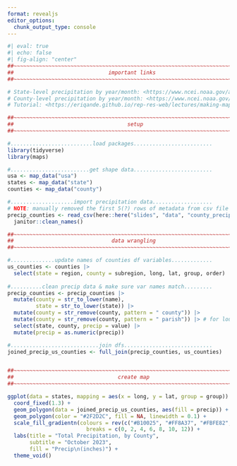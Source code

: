 ```yaml
---
format: revealjs
editor_options: 
  chunk_output_type: console
---
```


```r
#| eval: true
#| echo: false
#| fig-align: "center"
##~~~~~~~~~~~~~~~~~~~~~~~~~~~~~~~~~~~~~~~~~~~~~~~~~~~~~~~~~~~~~~~~~~~~~~~~~~~~~~
##                              important links                             ----
##~~~~~~~~~~~~~~~~~~~~~~~~~~~~~~~~~~~~~~~~~~~~~~~~~~~~~~~~~~~~~~~~~~~~~~~~~~~~~~

# State-level precipitation by year/month: <https://www.ncei.noaa.gov/access/monitoring/climate-at-a-glance/statewide/mapping>
# County-level precipitation by year/month: <https://www.ncei.noaa.gov/access/monitoring/climate-at-a-glance/county/mapping/110/pcp/202310/1/value>
# Tutorial: <https://eriqande.github.io/rep-res-web/lectures/making-maps-with-R.html>

##~~~~~~~~~~~~~~~~~~~~~~~~~~~~~~~~~~~~~~~~~~~~~~~~~~~~~~~~~~~~~~~~~~~~~~~~~~~~~~
##                                    setup                                 ----
##~~~~~~~~~~~~~~~~~~~~~~~~~~~~~~~~~~~~~~~~~~~~~~~~~~~~~~~~~~~~~~~~~~~~~~~~~~~~~~

#..........................load packages.........................
library(tidyverse)
library(maps) 

#.........................get shape data.........................
usa <- map_data("usa")
states <- map_data("state")
counties <- map_data("county")

#....................import precipitation data...................
# NOTE: manually removed the first 5(?) rows of metadata from csv file before importing
precip_counties <- read_csv(here::here("slides", "data", "county_precip_oct2023_2.csv")) |> 
  janitor::clean_names()

##~~~~~~~~~~~~~~~~~~~~~~~~~~~~~~~~~~~~~~~~~~~~~~~~~~~~~~~~~~~~~~~~~~~~~~~~~~~~~~
##                               data wrangling                             ----
##~~~~~~~~~~~~~~~~~~~~~~~~~~~~~~~~~~~~~~~~~~~~~~~~~~~~~~~~~~~~~~~~~~~~~~~~~~~~~~

#..............update names of counties df variables.............
us_counties <- counties |> 
  select(state = region, county = subregion, long, lat, group, order)
  
#..........clean precip data & make sure var names match.........
precip_counties <- precip_counties |> 
  mutate(county = str_to_lower(name),
         state = str_to_lower(state)) |> 
  mutate(county = str_remove(county, pattern = " county")) |> 
  mutate(county = str_remove(county, pattern = " parish")) |> # for louisiana
  select(state, county, precip = value) |> 
  mutate(precip = as.numeric(precip))

#............................join dfs............................
joined_precip_us_counties <- full_join(precip_counties, us_counties)


##~~~~~~~~~~~~~~~~~~~~~~~~~~~~~~~~~~~~~~~~~~~~~~~~~~~~~~~~~~~~~~~~~~~~~~~~~~~~~~
##                                 create map                               ----
##~~~~~~~~~~~~~~~~~~~~~~~~~~~~~~~~~~~~~~~~~~~~~~~~~~~~~~~~~~~~~~~~~~~~~~~~~~~~~~

ggplot(data = states, mapping = aes(x = long, y = lat, group = group)) + 
  coord_fixed(1.3) + 
  geom_polygon(data = joined_precip_us_counties, aes(fill = precip)) + #, color = "gray"
  geom_polygon(color = "#2F2D2C", fill = NA, linewidth = 0.1) +
  scale_fill_gradientn(colours = rev(c("#B10025", "#FF8A37", "#FBFE82", "#00712F", "#9CDC94", "#C2EDBA", "#FFFFFF")), 
                         breaks = c(0, 2, 4, 6, 8, 10, 12)) +
  labs(title = "Total Precipitation, by County",
       subtitle = "October 2023",
       fill = "Precip\n(inches)") +
  theme_void()
```
